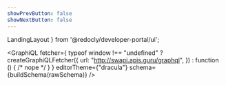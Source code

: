 ```yaml
---
showPrevButton: false
showNextButton: false
---
```



  LandingLayout
} from '@redocly/developer-portal/ui';



<GraphiQL
  fetcher={
    typeof window !== "undefined"
      ? createGraphiQLFetcher({
          url: "http://swapi.apis.guru/graphql",
        })
      : function () {
          /* nope */
        }
  }
  editorTheme={"dracula"}
  schema={buildSchema(rawSchema)}
/>
